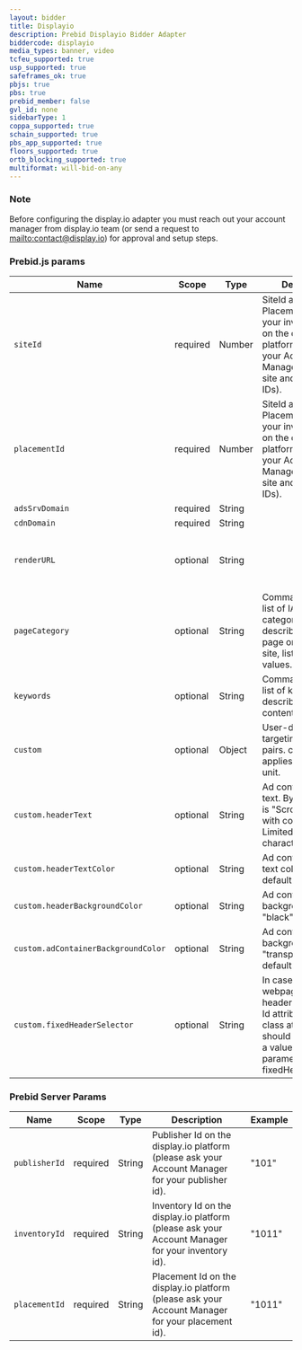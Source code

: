 ```yaml
---
layout: bidder
title: Displayio
description: Prebid Displayio Bidder Adapter
biddercode: displayio
media_types: banner, video
tcfeu_supported: true
usp_supported: true
safeframes_ok: true
pbjs: true
pbs: true
prebid_member: false
gvl_id: none
sidebarType: 1
coppa_supported: true
schain_supported: true
pbs_app_supported: true
floors_supported: true
ortb_blocking_supported: true
multiformat: will-bid-on-any
---
```


### Note

Before configuring the display.io adapter you must reach out your account manager from display.io team  (or send a request to [mailto:contact@display.io](contact@display.io)) for approval and setup steps.

### Prebid.js params



| Name  | Scope | Type | Description                            | Example                                                      |
|----------------| ----- | ---- |----------------------------------------|--------------------------------------------------------------|
| `siteId`       | required | Number | SiteId and PlacementID are your inventory IDs on the display.io platform (please ask your Account Manager for your site and placement IDs). | 7753                                                         |
| `placementId`  | required | Number | SiteId and PlacementID are your inventory IDs on the display.io platform (please ask your Account Manager for your site and placement IDs).                                       | 5375                                                         |
| `adsSrvDomain` | required | String |                                        | "appsrv.display.io"                                          |
| `cdnDomain`    | required | String |                                        | "cdn.display.io"                                             |
| `renderURL`    | optional | String |                                        | "[https://cdn.display.io/webis/webis-prebid.min.js](https://cdn.display.io/webis/webis-prebid.min.js)"                               |
| `pageCategory` | optional | String | Comma-separated list of IAB content categories that describe the current page or view of the site, list of available values. | "pageCategory1, pageCategory2"                               |
| `keywords`     | optional | String | Comma-separated list of keywords describing the content. | "keyword1, keyword2, keyword3"                               |
| `custom`       | optional | Object | User-defined targeting key-value pairs. custom applies to a specific unit. | `{headerTextColor: "red", fixedHeaderSelector: '.site-header'}` |
| `custom.headerText`| optional | String | Ad container header text. By default, text is "Scroll to continue with content". Limited to 50 characters. | "Our awesome advertisement"                                  |
| `custom.headerTextColor`| optional | String | Ad container header text color, "white" by default | "#2196f3"                                                    |
| `custom.headerBackgroundColor`| optional | String | Ad container header background color, "black" by default | "#fff"                                                       |
| `custom.adContainerBackgroundColor`| optional | String | Ad container body background color, "transparent" by default | "#000"                                                       |
| `custom.fixedHeaderSelector`| optional | String | In case your webpage has a fixed header – the header Id attribute or header class attribute should be defined as a value for parameter fixedHeaderSelector. | ".site-header"                                               |

### Prebid Server Params



| Name  | Scope | Type | Description                            | Example                                                      |
|----------------| ----- | ---- |----------------------------------------|--------------------------------------------------------------|
| `publisherId`  | required | String | Publisher Id on the display.io platform (please ask your Account Manager for your publisher id). | "101"                                                         |
| `inventoryId`  | required | String | Inventory Id on the display.io platform (please ask your Account Manager for your inventory id). | "1011"                                                        |
| `placementId`  | required | String | Placement Id on the display.io platform (please ask your Account Manager for your placement id). | "1011"                                                        |
